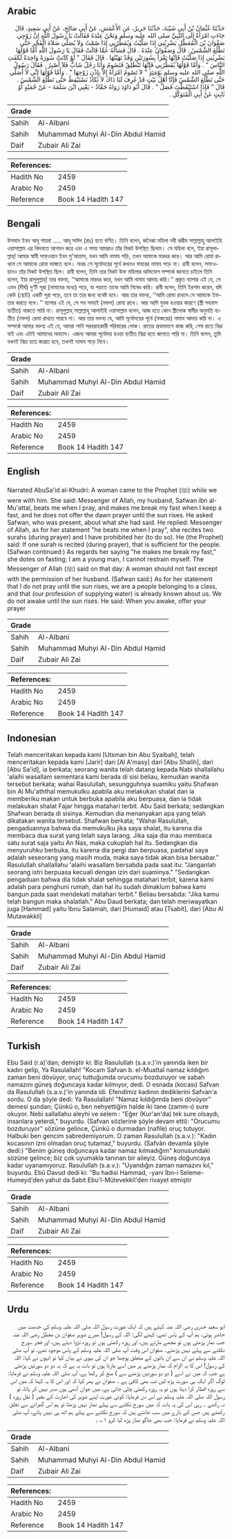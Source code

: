 ## Arabic


<div dir="rtl" lang="ar" style={{fontSize:'larger',backgroundColor:'#f8f9fa',padding:20}}>
حَدَّثَنَا عُثْمَانُ بْنُ أَبِي شَيْبَةَ، حَدَّثَنَا جَرِيرٌ، عَنِ الأَعْمَشِ، عَنْ أَبِي صَالِحٍ، عَنْ أَبِي سَعِيدٍ، قَالَ جَاءَتِ امْرَأَةٌ إِلَى النَّبِيِّ صلى الله عليه وسلم وَنَحْنُ عِنْدَهُ فَقَالَتْ يَا رَسُولَ اللَّهِ إِنَّ زَوْجِي صَفْوَانَ بْنَ الْمُعَطَّلِ يَضْرِبُنِي إِذَا صَلَّيْتُ وَيُفَطِّرُنِي إِذَا صُمْتُ وَلاَ يُصَلِّي صَلاَةَ الْفَجْرِ حَتَّى تَطْلُعَ الشَّمْسُ ‏.‏ قَالَ وَصَفْوَانُ عِنْدَهُ ‏.‏ قَالَ فَسَأَلَهُ عَمَّا قَالَتْ فَقَالَ يَا رَسُولَ اللَّهِ أَمَّا قَوْلُهَا يَضْرِبُنِي إِذَا صَلَّيْتُ فَإِنَّهَا تَقْرَأُ بِسُورَتَيْنِ وَقَدْ نَهَيْتُهَا ‏.‏ قَالَ فَقَالَ ‏"‏ لَوْ كَانَتْ سُورَةً وَاحِدَةً لَكَفَتِ النَّاسَ ‏"‏ ‏.‏ وَأَمَّا قَوْلُهَا يُفَطِّرُنِي فَإِنَّهَا تَنْطَلِقُ فَتَصُومُ وَأَنَا رَجُلٌ شَابٌّ فَلاَ أَصْبِرُ ‏.‏ فَقَالَ رَسُولُ اللَّهِ صلى الله عليه وسلم يَوْمَئِذٍ ‏"‏ لاَ تَصُومُ امْرَأَةٌ إِلاَّ بِإِذْنِ زَوْجِهَا ‏"‏ ‏.‏ وَأَمَّا قَوْلُهَا إِنِّي لاَ أُصَلِّي حَتَّى تَطْلُعَ الشَّمْسُ فَإِنَّا أَهْلُ بَيْتٍ قَدْ عُرِفَ لَنَا ذَاكَ لاَ نَكَادُ نَسْتَيْقِظُ حَتَّى تَطْلُعَ الشَّمْسُ ‏.‏ قَالَ ‏"‏ فَإِذَا اسْتَيْقَظْتَ فَصَلِّ ‏"‏ ‏.‏ قَالَ أَبُو دَاوُدَ رَوَاهُ حَمَّادٌ - يَعْنِي ابْنَ سَلَمَةَ - عَنْ حُمَيْدٍ أَوْ ثَابِتٍ عَنْ أَبِي الْمُتَوَكِّلِ ‏.‏
</div>
<div style={{backgroundColor:'#f8f9fa',padding:20, marginBottom: 10}}><table> <thead> <tr> <th>Grade</th> <th></th> </tr> </thead> <tbody> <tr><td>Sahih</td><td>Al-Albani</td></tr><tr><td>Sahih</td><td>Muhammad Muhyi Al-Din Abdul Hamid</td></tr><tr><td>Daif</td><td>Zubair Ali Zai</td></tr></tbody></table><table> <thead> <tr> <th>References:</th> <th></th> </tr> </thead> <tbody><tr><td>Hadith No</td><td>2459</td></tr><tr><td>Arabic No</td><td>2459</td></tr><tr><td>Reference</td><td>Book 14 Hadith 147</td></tr></tbody></table></div>

## Bengali


<div dir="ltr" lang="bn" style={{fontSize:'larger',backgroundColor:'#f8f9fa',padding:20}}>
উসমান ইবন আবূ শায়বা ..... আবূ সাঈদ (রাঃ) হতে বর্ণিত। তিনি বলেন, জনৈকা মহিলা নবী করীম সাল্লাল্লাহু আলাইহি ওয়াসাল্লাম এর খিদমতে আগমন করে এবং এ সময় আমরাও তাঁর নিকট উপস্থিত ছিলাম। সে মহিলা বলে, ইয়া রাসূলাল্লাহ্! আমার স্বামী সাফ্ওয়ান ইবন মু‘আত্তাল, যখন আমি নামায পড়ি, তখন আমাকে মারধর করে। আর আমি রোযা রাখলে সে আমাকে রোযা ভাঙ্গতে বলে। অথচ সে সূর্যোদয়ের পূর্বে কখনও ফযরের নামায পড়ে না। রাবী বলেন, সাফওয়ানও তাঁর নিকট উপস্থিত ছিল। রাবী বলেন, তিনি তার নিকট উক্ত মহিলার অভিযোগ সম্পর্কে জানতে চাইলে তিনি বলেন, ইয়া রাসূলুল্লাহ্! তার বক্তব্য, ‘‘আমাকে মারধর করে, যখন আমি নামায আদায় করি।’’ প্রকৃত ব্যাপার এই যে, সে এমন (দীর্ঘ) দু‘টি সূরা (নামাযের মধ্যে) পড়ে, যা পড়তে তাকে আমি নিষেধ করি। রাবী বলেন, তিনি ইরশাদ করেন, যদি কেউ (ছোট) একটি সূরা পড়ে, তবে তা তার জন্য যথেষ্ট হবে। আর তার বক্তব্য, ‘‘আমি রোযা রাখলে সে আমাকে ইফতার করতে বলে।’’ ব্যাপার এই যে, সে সব সময়ই (নফল) রোযা রাখে। আর আমি যুবক হওয়ার কারণে (স্ত্রী সহবাস ব্যতীত) থাকতে পারি না। রাসূলুল্লাহ্ সাল্লাল্লাহু আলাইহি ওয়াসাল্লাম বলেন, আজ হতে কোন স্ত্রীলোক স্বামীর অনুমতি ব্যতীত (নফল) রোযা রাখতে পারবে না। আর তার বক্তব্য যে, আমি সূর্যোদয়ের পূর্বে (ফজরের) নামায আদায় করি না। এ সম্পর্কে আমার বক্তব্য এই যে, আমরা পানি সরবরাহকারী পরিবারের লোক। রাতের প্রথমভাগে কাজ করি, শেষ রাতে নিদ্রা যাই এবং এটাই আমাদের অভ্যাস। এজন্য আমরা সূর্যোদয় হওয়া ব্যতীত নিদ্রা হতে জাগতে পারি না। তিনি বলেন, তুমি যখনই নিদ্রা হতে জাগ্রত হবে, তখনই নামায পড়ে নিবে।
</div>
<div style={{backgroundColor:'#f8f9fa',padding:20, marginBottom: 10}}><table> <thead> <tr> <th>Grade</th> <th></th> </tr> </thead> <tbody> <tr><td>Sahih</td><td>Al-Albani</td></tr><tr><td>Sahih</td><td>Muhammad Muhyi Al-Din Abdul Hamid</td></tr><tr><td>Daif</td><td>Zubair Ali Zai</td></tr></tbody></table><table> <thead> <tr> <th>References:</th> <th></th> </tr> </thead> <tbody><tr><td>Hadith No</td><td>2459</td></tr><tr><td>Arabic No</td><td>2459</td></tr><tr><td>Reference</td><td>Book 14 Hadith 147</td></tr></tbody></table></div>

## English


<div dir="ltr" lang="en" style={{fontSize:'larger',backgroundColor:'#f8f9fa',padding:20}}>
Narrated AbuSa'id al-Khudri: A woman came to the Prophet (ﷺ) while we were with him. She said: Messenger of Allah, my husband, Safwan ibn al-Mu'attal, beats me when I pray, and makes me break my fast when I keep a fast, and he does not offer the dawn prayer until the sun rises. He asked Safwan, who was present, about what she had said. He replied: Messenger of Allah, as for her statement "he beats me when I pray", she recites two surahs (during prayer) and I have prohibited her (to do so). He (the Prophet) said: If one surah is recited (during prayer), that is sufficient for the people. (Safwan continued:) As regards her saying "he makes me break my fast," she dotes on fasting; I am a young man, I cannot restrain myself. The Messenger of Allah (ﷺ) said on that day: A woman should not fast except with the permission of her husband. (Safwan said:) As for her statement that I do not pray until the sun rises, we are a people belonging to a class, and that (our profession of supplying water) is already known about us. We do not awake until the sun rises. He said: When you awake, offer your prayer
</div>
<div style={{backgroundColor:'#f8f9fa',padding:20, marginBottom: 10}}><table> <thead> <tr> <th>Grade</th> <th></th> </tr> </thead> <tbody> <tr><td>Sahih</td><td>Al-Albani</td></tr><tr><td>Sahih</td><td>Muhammad Muhyi Al-Din Abdul Hamid</td></tr><tr><td>Daif</td><td>Zubair Ali Zai</td></tr></tbody></table><table> <thead> <tr> <th>References:</th> <th></th> </tr> </thead> <tbody><tr><td>Hadith No</td><td>2459</td></tr><tr><td>Arabic No</td><td>2459</td></tr><tr><td>Reference</td><td>Book 14 Hadith 147</td></tr></tbody></table></div>

## Indonesian


<div dir="ltr" lang="id" style={{fontSize:'larger',backgroundColor:'#f8f9fa',padding:20}}>
Telah menceritakan kepada kami [Utsman bin Abu Syaibah], telah menceritakan kepada kami [Jarir] dari [Al A'masy] dari [Abu Shalih], dari [Abu Sa'id], ia berkata; seorang wanita telah datang kepada Nabi shallallahu 'alaihi wasallam sementara kami berada di sisi beliau, kemudian wanita tersebut berkata; wahai Rasulullah, sesungguhnya suamiku yaitu Shafwan bin Al Mu'aththal memukulku apabila aku melakukan shalat dan ia memberiku makan untuk berbuka apabila aku berpuasa, dan ia tidak melakukan shalat Fajar hingga matahari terbit. Abu Said berkata; sedangkan Shafwan berada di sisinya. Kemudian dia menanyakan apa yang telah dikatakan wanita tersebut. Shafwan berkata; "Wahai Rasulullah, pengaduannya bahwa dia memukulku jika saya shalat, itu karena dia membaca dua surat yang telah saya larang. Jika saja dia mau membaca satu surat saja yaitu An Nas, maka cukuplah hal itu. Sedangkan dia menyuruhku berbuka, itu karena dia pergi dan berpuasa, padahal saya adalah seseorang yang masih muda, maka saya tidak akan bisa bersabar." Rasulullah shallallahu 'alaihi wasallam bersabda pada saat itu: "Janganlah seorang istri berpuasa kecuali dengan izin dari suaminya." "Sedangkan pengaduan bahwa dia tidak shalat sehingga matahari terbit, karena kami adalah para penghuni rumah, dan hal itu sudah dimaklum bahwa kami bangun pada saat mendekati matahari terbit." Beliau bersabda: "Jika kamu telah bangun maka shalatlah." Abu Daud berkata; dan telah meriwayatkan juga [Hammad] yaitu Ibnu Salamah, dari [Humaid] atau [Tsabit], dari [Abu Al Mutawakkil]
</div>
<div style={{backgroundColor:'#f8f9fa',padding:20, marginBottom: 10}}><table> <thead> <tr> <th>Grade</th> <th></th> </tr> </thead> <tbody> <tr><td>Sahih</td><td>Al-Albani</td></tr><tr><td>Sahih</td><td>Muhammad Muhyi Al-Din Abdul Hamid</td></tr><tr><td>Daif</td><td>Zubair Ali Zai</td></tr></tbody></table><table> <thead> <tr> <th>References:</th> <th></th> </tr> </thead> <tbody><tr><td>Hadith No</td><td>2459</td></tr><tr><td>Arabic No</td><td>2459</td></tr><tr><td>Reference</td><td>Book 14 Hadith 147</td></tr></tbody></table></div>

## Turkish


<div dir="ltr" lang="tr" style={{fontSize:'larger',backgroundColor:'#f8f9fa',padding:20}}>
Ebu Said (r.a)'dan; demiştir ki: Biz Rasulullah (s.a.v.)'in yanında iken bir kadın gelip, Ya Rasulallah! "Kocam Safvan b. el-Muattal namaz kıldığım zaman beni dövüyor, oruç tuttuğumda orucumu bozduruyor ve sabah namazını güneş doğuncaya kadar kılmıyor, dedi. O esnada (kocası) Safvan da Rasulullah (s.a.v.)'in yanında idi. Efendimiz kadının dediklerini Safvan'a sordu. O da şöyle dedi: Ya Rasulallah! "Namaz kıldığımda beni dövüyor" demesi şundan; Çünkü o, ben nehyettiğim halde iki tane (zamm-ı) sure okuyor. Nebi sallallahu aleyhi ve selem : "Eğer (Kur'an'da) tek sure olsaydı, insanlara yeterdi," buyurdu. (Safvan sözlerine şöyle devam etti): "Orucumu bozduruyor" sözüne gelince, Çünkü o durmadan (nafile) oruç tutuyor. Halbuki ben gencim sabredemiyorum. O zaman Rasulullah (s.a.v.): "Kadın kocasının izni olmadan oruç tutamaz," buyurdu. (Safvân devamla şöyle dedi:) "Benim güneş doğuncaya kadar namaz kılmadığım" konusundaki sözüne gelince; biz çok uyumakla tanınan bir aileyiz. Güneş doğuncaya kadar uyanamıyoruz. Rasulullah (s.a.v.): "Uyandığın zaman namazını kıl," buyurdu. Ebû Davud dedi ki: "Bu hadisi Hammad, -yani İbn-i Seleme- Humeyd'den yahut da Sabit Ebu'l-Mütevekkil'den rivayet etmiştir
</div>
<div style={{backgroundColor:'#f8f9fa',padding:20, marginBottom: 10}}><table> <thead> <tr> <th>Grade</th> <th></th> </tr> </thead> <tbody> <tr><td>Sahih</td><td>Al-Albani</td></tr><tr><td>Sahih</td><td>Muhammad Muhyi Al-Din Abdul Hamid</td></tr><tr><td>Daif</td><td>Zubair Ali Zai</td></tr></tbody></table><table> <thead> <tr> <th>References:</th> <th></th> </tr> </thead> <tbody><tr><td>Hadith No</td><td>2459</td></tr><tr><td>Arabic No</td><td>2459</td></tr><tr><td>Reference</td><td>Book 14 Hadith 147</td></tr></tbody></table></div>

## Urdu


<div dir="rtl" lang="ur" style={{fontSize:'larger',backgroundColor:'#f8f9fa',padding:20}}>
ابو سعید خدری رضی اللہ عنہ کہتے ہیں کہ ایک عورت رسول اللہ صلی اللہ علیہ وسلم کی خدمت میں حاضر ہوئی، ہم آپ کے پاس تھے، کہنے لگی: اللہ کے رسول! میرے شوہر صفوان بن معطل رضی اللہ عنہ جب نماز پڑھتی ہوں تو مجھے مارتے ہیں، اور روزہ رکھتی ہوں تو روزہ تڑوا دیتے ہیں، اور فجر سورج نکلنے سے پہلے نہیں پڑھتے۔ صفوان اس وقت آپ صلی اللہ علیہ وسلم کے پاس موجود تھے، تو آپ صلی اللہ علیہ وسلم نے ان سے ان باتوں کے متعلق پوچھا جو ان کی بیوی نے بیان کیا تو انہوں نے کہا: اللہ کے رسول! اس کا یہ الزام کہ نماز پڑھنے پر میں اسے مارتا ہوں تو بات یہ ہے کہ یہ دو دو سورتیں پڑھتی ہے جب کہ میں نے اسے ( دو دو سورتیں پڑھنے سے ) منع کر رکھا ہے، آپ صلی اللہ علیہ وسلم نے فرمایا: لوگ اگر ایک ہی سورت پڑھ لیں تب بھی کافی ہے ۔ صفوان نے پھر کہا کہ اور اس کا یہ کہنا کہ میں اس سے روزہ افطار کرا دیتا ہوں تو یہ روزہ رکھتی چلی جاتی ہے، میں جوان آدمی ہوں صبر نہیں کر پاتا، تو رسول اللہ صلی اللہ علیہ وسلم نے اس دن فرمایا: کوئی عورت اپنے شوہر کی اجازت کے بغیر ( نفل روزہ ) نہ رکھے ۔ رہی اس کی یہ بات کہ میں سورج نکلنے سے پہلے نماز نہیں پڑھتا تو ہم اس گھرانے سے تعلق رکھتے ہیں جس کے بارے میں سب جانتے ہیں کہ سورج نکلنے سے پہلے ہم اٹھ ہی نہیں پاتے، آپ صلی اللہ علیہ وسلم نے فرمایا: جب بھی جاگو نماز پڑھ لیا کرو ۱؎ ۔
</div>
<div style={{backgroundColor:'#f8f9fa',padding:20, marginBottom: 10}}><table> <thead> <tr> <th>Grade</th> <th></th> </tr> </thead> <tbody> <tr><td>Sahih</td><td>Al-Albani</td></tr><tr><td>Sahih</td><td>Muhammad Muhyi Al-Din Abdul Hamid</td></tr><tr><td>Daif</td><td>Zubair Ali Zai</td></tr></tbody></table><table> <thead> <tr> <th>References:</th> <th></th> </tr> </thead> <tbody><tr><td>Hadith No</td><td>2459</td></tr><tr><td>Arabic No</td><td>2459</td></tr><tr><td>Reference</td><td>Book 14 Hadith 147</td></tr></tbody></table></div>